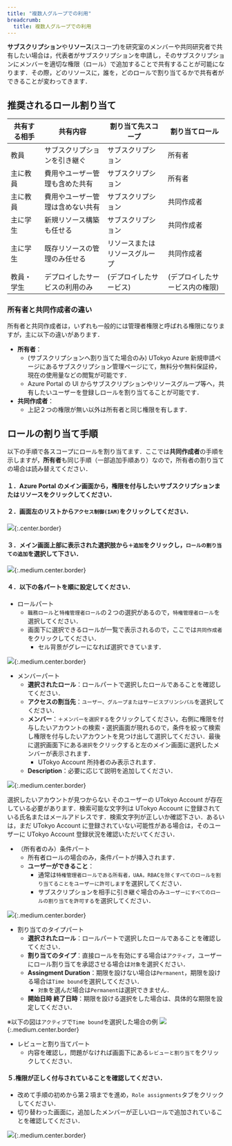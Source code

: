 ```yaml
---
title: "複数人グループでの利用"
breadcrumb:
  title: 複数人グループでの利用
---
```


**サブスクリプション**や**リソース**(スコープ)を研究室のメンバーや共同研究者で共有したい場合は，代表者がサブスクリプションを申請し，そのサブスクリプションにメンバーを適切な権限（ロール）で追加することで共有することが可能になります．その際，どのリソースに，誰を，どのロールで割り当てるかで共有者ができることが変わってきます．

## 推奨されるロール割り当て

| 共有する相手  | 共有内容 | 割り当て先スコープ | 割り当てロール |
| ------------ | ------- | ---------------- | ------------- |
| 教員 | サブスクリプションを引き継ぐ | サブスクリプション | 所有者 |
| 主に教員 | 費用やユーザー管理も含めた共有 | サブスクリプション | 所有者 |
| 主に教員 | 費用やユーザー管理は含めない共有 | サブスクリプション | 共同作成者 |
| 主に学生 | 新規リソース構築も任せる | サブスクリプション | 共同作成者 |
| 主に学生 | 既存リソースの管理のみ任せる | リソースまたはリソースグループ | 共同作成者 |
| 教員・学生| デプロイしたサービスの利用のみ | (デプロイしたサービス) | (デプロイしたサービス内の権限) |

### 所有者と共同作成者の違い

所有者と共同作成者は，いずれも一般的には管理者権限と呼ばれる権限になりますが，主に以下の違いがあります．

- **所有者**：
  - (サブスクリプションへ割り当てた場合のみ) UTokyo Azure 新規申請ページにあるサブスクリプション管理ページにて，無料分や無料保証枠，現在の使用量などの閲覧が可能です．
  - Azure Portal の UI からサブスクリプションやリソースグループ等へ，共有したいユーザーを登録しロールを割り当てることが可能です．
- **共同作成者**：
  - 上記２つの権限が無い以外は所有者と同じ権限を有します．

## ロールの割り当て手順

以下の手順で各スコープにロールを割り当てます．ここでは**共同作成者**の手順を示しますが，**所有者**も同じ手順（一部追加手順あり）なので，所有者の割り当ての場合は読み替えてください．

#### １．Azure Portal のメイン画面から，権限を付与したい**サブスクリプション**または**リソース**をクリックしてください．
#### ２．画面左のリストから`アクセス制御(IAM)`をクリックしてください．

![](img/01_addrole1.png){:.center.border}

#### ３．メイン画面上部に表示された選択肢から`＋追加`をクリックし，`ロールの割り当ての追加`を選択して下さい．

![](img/02_addrole2.png){:.medium.center.border}

#### ４．以下の各パートを順に設定してください．

- ロールパート
  - `職務ロール`と`特権管理者ロール`の２つの選択があるので，`特権管理者ロール`を選択してください．
  - 画面下に選択できるロールが一覧で表示されるので，ここでは`共同作成者`をクリックしてください．
    - セル背景がグレーになれば選択できています．

![](img/03_addrole3.png){:.medium.center.border}

- メンバーパート
  - **選択されたロール**：ロールパートで選択したロールであることを確認してください．
  - **アクセスの割当先**：`ユーザー、グループまたはサービスプリンシパル`を選択してください．
  - **メンバー**：`＋メンバーを選択する`をクリックしてください，右側に権限を付与したいアカウントの検索・選択画面が現れるので，条件を絞って検索し権限を付与したいアカウントを見つけ出して選択してください．最後に選択画面下にある`選択`をクリックすると左のメイン画面に選択したメンバーが表示されます．
    - UTokyo Account 所持者のみ表示されます．
  - **Description**：必要に応じて説明を追加してください．

![](img/04_addrole4.png){:.medium.center.border}

<HelpItem lang="ja" type="details">
  <Fragment slot="problem">選択したいアカウントが見つからない</Fragment>
  <Fragment slot="solution">そのユーザーの UTokyo Account が存在している必要があります．検索可能な文字列は UTokyo Account に登録されている氏名またはメールアドレスです．検索文字列が正しいか確認下さい．あるいは，まだ UTokyo Account に登録されていない可能性がある場合は，そのユーザーに UTokyo Account 登録状況を確認いただいてください．</Fragment>
</HelpItem>

- （所有者のみ）条件パート
  - 所有者ロールの場合のみ，条件パートが挿入されます．
  - **ユーザーができること**：
    - 通常は`特権管理者ロールである所有者，UAA，RBACを除くすべてのロールを割り当てることをユーザーに許可します`を選択してください．
    - サブスクリプションを相手に引き継ぐ場合のみ`ユーザーにすべてのロールの割り当てを許可する`を選択してください．
    

![](img/05_addrole5.png){:.medium.center.border}

- 割り当てのタイプパート
  - **選択されたロール**：ロールパートで選択したロールであることを確認してください．
  - **割り当てのタイプ**：直接ロールを有効にする場合は`アクティブ`，ユーザーにロール割り当てを承認させる場合は`対象`を選択ください．
  - **Assingment Duration**：期限を設けない場合は`Permanent`，期限を設ける場合は`Time bound`を選択してください．
    - `対象`を選んだ場合は`Permanent`は選択できません．
  - **開始日時 終了日時**：期限を設ける選択をした場合は、具体的な期限を設定してください．

※以下の図は`アクティブ`で`Time bound`を選択した場合の例
![](img/06_addrole6.png){:.medium.center.border}

- レビューと割り当てパート
  - 内容を確認し，問題がなければ画面下にある`レビューと割り当て`をクリックしてください．

#### ５.権限が正しく付与されていることを確認してください．
  - 改めて手順の初めから第２項までを進め，`Role assignments`タブをクリックしてください．
  - 切り替わった画面に，追加したメンバーが正しいロールで追加されていることを確認してください．

![](img/07_addrole7.png){:.medium.center.border}
